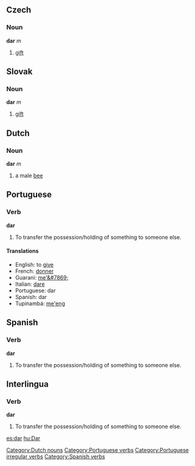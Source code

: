 ==Czech==
===Noun===
'''dar''' ''m''
# [[gift]]
==Slovak==
===Noun===
'''dar''' ''m''
# [[gift]]
==Dutch==
===Noun===
[[Category:Dutch nouns]]
'''dar''' ''m''
# a male [[bee]]
==Portuguese==
===Verb===
[[Category:Portuguese verbs]]
[[Category:Portuguese irregular verbs]]
'''dar'''
# To transfer the possession/holding of something to someone else.
====Translations====
*English: to [[give]]
*French: [[donner]]
*Guarani: [[me'&#7869;]]
*Italian: [[dare]]
*Portuguese: dar
*Spanish: dar
*Tupinambá: [[me'eng]]
==Spanish==
===Verb===
[[Category:Spanish verbs]]
'''dar'''
# To transfer the possession/holding of something to someone else.
==Interlingua==
===Verb===
'''dar'''
# To transfer the possession/holding of something to someone else.

[[es:dar]]
[[hu:Dar]]